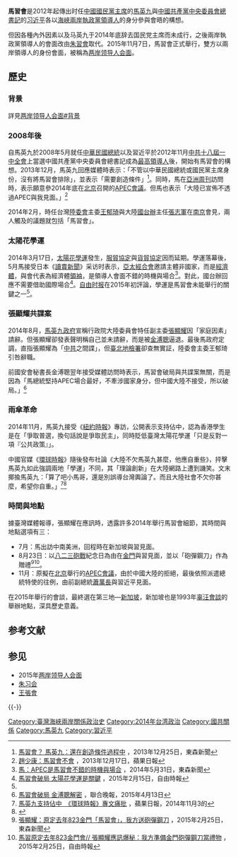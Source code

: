 {{NoteTA
|1=zh-cn:习马会;zh-tw:馬習會;zh-hk:馬習會;
}}
{{multiple image
|align = right
|footer = 时任[[中國國民黨主席|中國國民黨主席]][[馬英九|馬英九]]（左）和[[中国共产党中央委员会总书记|中共中央总书记]][[习近平|习近平]]（右）
|width1 = 166
|image1 = 中華民國第12、13任總統馬英九先生官方肖像照.jpg
|alt1 = 马英九
|width2 = 174
|image2 =Xi Jinping 2016.jpg
|alt2 = 习近平
}}
'''馬習會'''是2012年起傳出时任[[中國國民黨主席|中國國民黨主席]]的[[馬英九|馬英九]]與[[中國共產黨中央委員會總書記|中國共產黨中央委員會總書記]]的[[习近平|习近平]]各以[[海峽兩岸|海峽兩岸]][[政黨領袖|執政黨領導人]]的身分參與會晤的構想。

但因各種內外因素以及马英九于2014年底辞去国民党主席而未成行，之後兩岸執政黨領導人的會面改由[[朱習會|朱習會]]取代。2015年11月7日，馬習會正式舉行，雙方以兩岸領導人的身份會面，被稱為[[两岸领导人会面|两岸领导人会面]]。

== 歷史 ==
=== 背景 ===
詳見[[:两岸领导人会面#背景|两岸领导人会面#背景]]

=== 2008年後 ===
自馬英九於2008年5月就任[[中華民國總統|中華民國總統]]以及習近平於2012年11月[[中共十八屆一中全會|中共十八屆一中全會]]上當選中國共產黨中央委員會總書記成為[[中華人民共和國最高領導人|最高領導人]]後，開始有馬習會的構想。2013年12月，馬英九回應媒體時表示：「不管以中華民國總統或國民黨主席身份，沒有將馬習會排除」，並表示「需要創造條件」<ref>[http://www.ettoday.net/news/20131225/310264.htm 馬習會？ 馬英九：還在創造條件過程中] {{Wayback|url=http://www.ettoday.net/news/20131225/310264.htm |date=20150105161726 }}，2013年12月25日，東森新聞</ref>。同時，馬在[[亞洲周刊|亞洲周刊]]訪問時，表示願意參2014年底在[[北京|北京]]召開的[[2014中国APEC峰会|APEC會議]]。但馬也表示「大陸已宣佈不透過APEC與我見面。」<ref>[http://www.appledaily.com.tw/realtimenews/article/new/20131227/315747/ 趙少康：馬習會不會] {{Wayback|url=http://www.appledaily.com.tw/realtimenews/article/new/20131227/315747/ |date=20150402134134 }}，2013年12月17日，蘋果日報</ref>

2014年2月，時任台灣[[中華民國大陸委員會|陸委會]]主委[[王郁琦|王郁琦]]與大陸[[國台辦|國台辦]]主任[[張志軍|張志軍]]在[[南京|南京]]會見，兩人觸及的議題就包括「馬習會」。

=== 太陽花學運 ===
{{Main|太陽花學運}}
2014年3月17日，[[太陽花學運|太陽花學運]]發生，[[服貿協定|服貿協定]]與[[貨貿協定|貨貿協定]]因而延期。學運落幕後，5月馬接受日本《[[讀賣新聞|讀賣新聞]]》采访时表示，[[亞太經合會|亞太經合會]]邀請主體非國家，而是[[經濟體|經濟體]]，與會代表為經濟體[[領袖|領袖]]，是領導人會面不錯的時機與場合<ref>[http://www.nownews.com/n/2014/05/31/1258702 馬：APEC是馬習會不錯的時機與場合] {{Wayback|url=http://www.nownews.com/n/2014/05/31/1258702 |date=20150402165715 }}，2014年5月31日，東森新聞</ref>。對此，國台辦回應不需要借助國際場合<ref name="ltn0215">[http://news.ltn.com.tw/news/focus/paper/857865 馬習會破局 太陽花學運是關鍵] {{Wayback|url=http://news.ltn.com.tw/news/focus/paper/857865 |date=20190503055318 }}，2015年2月15日，自由時報</ref>。[[自由时报|自由时报]]在2015年初評論，學運是馬習會未能舉行的關鍵之一<ref name="ltn0215" />。

=== 張顯耀共諜案 ===
2014年8月，[[馬英九政府|馬英九政府]]宣稱行政院大陸委員會特任副主委[[張顯耀|張顯耀]]因「家庭因素」請辭。但張顯耀卻發表聲明稱自己並未請辭，而是被[[金溥聰|金溥聰]]逼退。最後馬政府定調，直指張顯耀為「[[中共|中共]]之間諜」，但[[臺北地檢署|臺北地檢署]]卻查無實証，陸委會主委王郁琦引咎辭職。

前國安會秘書長金溥聰翌年接受媒體訪問時表示，馬習會破局與共諜案無關，而是因為「馬總統堅持APEC場合最好，不牽涉國家身分，但中國大陸不接受，所以破局。」<ref>[http://udn.com/news/story/7331/833903 馬習會破局 金溥聰解密] {{Wayback|url=http://udn.com/news/story/7331/833903 |date=20190503021259 }}，聯合晚報，2015年4月13日</ref>

=== 雨傘革命 ===
{{Main|雨傘革命}}
2014年11月，馬英九接受《[[紐約時報|紐約時報]]》專訪，公開表示支持佔中，認為香港學生是在「爭取普選，換句話說是爭取民主」，同時貶低臺灣太陽花學運「只是反對一項『公共政策』」。

中國官媒《[[環球時報|環球時報]]》隨後發布社論《大陸不欠馬英九甚麼，他應自重些》，抨擊馬英九如此強調兩地「學運」不同，其「理論創新」在大陸網路上遭到譏笑。文末揶揄馬英九：「算了吧小馬哥，還是別誤導台灣輿論了。而且大陸社會不欠你甚麼，希望你自重。」<ref>[http://www.appledaily.com.tw/realtimenews/article/new/20141103/499234/ 馬英九支持佔中　《環球時報》專文痛批] {{Wayback|url=http://www.appledaily.com.tw/realtimenews/article/new/20141103/499234/ |date=20170730151436 }}，蘋果日報，2014年11月3的</ref><ref>{{cite web |url=http://opinion.huanqiu.com/editorial/2014-11/5188147.html |title=社评：大陆不欠马英九什么，他应自重些 |publisher=环球网 |work=环球时报 |accessdate=2015-11-08 |date=2014-11-03 |archive-date=2019-07-22 |archive-url=https://web.archive.org/web/20190722235605/http://opinion.huanqiu.com/editorial/2014-11/5188147.html |dead-url=no }}</ref>

=== 時間與地點 ===
據臺灣媒體報導，張顯耀在應訊時，透露許多2014年舉行馬習會細節，其時間與地點選項有三：
* 7月：馬出訪中南美洲，回程時在新加坡與習見面。
* 8月23日：以[[八二三砲戰|八二三砲戰]]紀念日為由在[[金門|金門]]與習見面，並以「砲彈鋼刀」作為贈禮<ref>[http://www.ettoday.net/news/20150225/470753.htm 張顯耀：原定去年823金門「馬習會」，我方送砲彈鋼刀] {{Wayback|url=http://www.ettoday.net/news/20150225/470753.htm |date=20150228063129 }}，2015年2月25日，東森新聞</ref><ref>[http://news.ltn.com.tw/news/focus/paper/857853 馬習原定去年823金門會// 張顯耀應訊爆秘：我方準備金門砲彈鋼刀當禮物] {{Wayback|url=http://news.ltn.com.tw/news/focus/paper/857853 |date=20150317235008 }}，2015年2月25日，自由時報</ref>。
* 11月：原擬在[[北京|北京]]舉行的[[2014中國APEC峰會|APEC會議]]，由於中國大陸的拒絕，最後依照派遣總統特使的往例，由前副總統[[蕭萬長|蕭萬長]]與習近平見面。

在2015年舉行的會談，最終選在第三地—[[新加坡|新加坡]]，新加坡也是1993年[[辜汪會談|辜汪會談]]的舉辦地點，深具歷史意義。

== 参考文献 ==
{{Reflist|30em}}

== 参见 ==
* 2015年[[两岸领导人会面|两岸领导人会面]]
* [[朱习会|朱习会]]
* [[王張會|王張會]]

{{-}}
{{习近平}}

{{Portal bar|中華人民共和國|臺灣|社會|政治|中華人民共和國政治|臺灣政治|}}

[[Category:臺灣海峽兩岸關係政治史|Category:臺灣海峽兩岸關係政治史]]
[[Category:2014年台湾政治|Category:2014年台湾政治]]
[[Category:國共關係|Category:國共關係]]
[[Category:馬英九|Category:馬英九]]
[[Category:習近平|Category:習近平]]